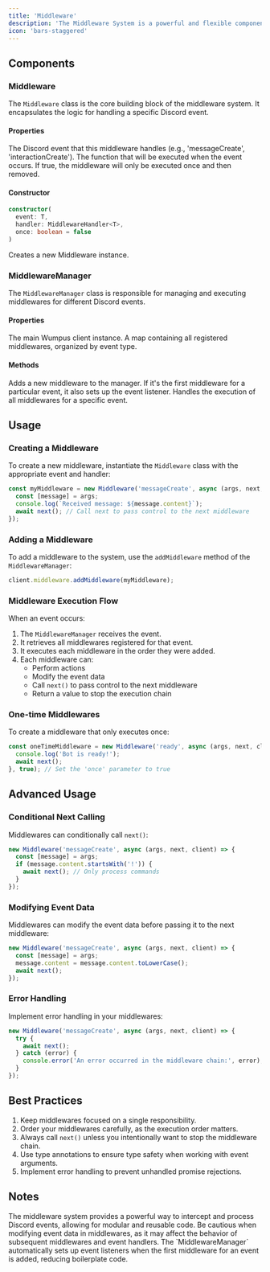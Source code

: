 ```yaml
---
title: 'Middleware'
description: 'The Middleware System is a powerful and flexible component of our Discord bot framework, allowing for the interception and processing of Discord events before they reach their final handlers. This system enables developers to add custom logic, perform checks, or modify data at various points in the event lifecycle.'
icon: 'bars-staggered'
---
```


## Components

### Middleware

The `Middleware` class is the core building block of the middleware system. It encapsulates the logic for handling a specific Discord event.

#### Properties

<ResponseField name="event" type="keyof ClientEvents" required>
  The Discord event that this middleware handles (e.g., 'messageCreate', 'interactionCreate').
</ResponseField>

<ResponseField name="handler" type="MiddlewareHandler<T>" required>
  The function that will be executed when the event occurs.
</ResponseField>

<ResponseField name="once" type="boolean" default="false">
  If true, the middleware will only be executed once and then removed.
</ResponseField>

#### Constructor

```typescript
constructor(
  event: T,
  handler: MiddlewareHandler<T>,
  once: boolean = false
)
```

Creates a new Middleware instance.

### MiddlewareManager

The `MiddlewareManager` class is responsible for managing and executing middlewares for different Discord events.

#### Properties

<ResponseField name="client" type="Wumpus" required>
  The main Wumpus client instance.
</ResponseField>

<ResponseField name="middlewares" type="Map<keyof ClientEvents, Middleware<any>[]>" required>
  A map containing all registered middlewares, organized by event type.
</ResponseField>

#### Methods

<ResponseField name="addMiddleware" type="(middleware: Middleware<any>) => this">
  Adds a new middleware to the manager. If it's the first middleware for a particular event, it also sets up the event listener.
</ResponseField>

<ResponseField name="handleEvent" type="<T extends keyof ClientEvents>(event: T, ...args: ClientEvents[T]) => void">
  Handles the execution of all middlewares for a specific event.
</ResponseField>

## Usage

### Creating a Middleware

To create a new middleware, instantiate the `Middleware` class with the appropriate event and handler:

```typescript
const myMiddleware = new Middleware('messageCreate', async (args, next, client) => {
  const [message] = args;
  console.log(`Received message: ${message.content}`);
  await next(); // Call next to pass control to the next middleware
});
```

### Adding a Middleware

To add a middleware to the system, use the `addMiddleware` method of the `MiddlewareManager`:

```typescript
client.middleware.addMiddleware(myMiddleware);
```

### Middleware Execution Flow

When an event occurs:

1. The `MiddlewareManager` receives the event.
2. It retrieves all middlewares registered for that event.
3. It executes each middleware in the order they were added.
4. Each middleware can:
   - Perform actions
   - Modify the event data
   - Call `next()` to pass control to the next middleware
   - Return a value to stop the execution chain

### One-time Middlewares

To create a middleware that only executes once:

```typescript
const oneTimeMiddleware = new Middleware('ready', async (args, next, client) => {
  console.log('Bot is ready!');
  await next();
}, true); // Set the 'once' parameter to true
```

## Advanced Usage

### Conditional Next Calling

Middlewares can conditionally call `next()`:

```typescript
new Middleware('messageCreate', async (args, next, client) => {
  const [message] = args;
  if (message.content.startsWith('!')) {
    await next(); // Only process commands
  }
});
```

### Modifying Event Data

Middlewares can modify the event data before passing it to the next middleware:

```typescript
new Middleware('messageCreate', async (args, next, client) => {
  const [message] = args;
  message.content = message.content.toLowerCase();
  await next();
});
```

### Error Handling

Implement error handling in your middlewares:

```typescript
new Middleware('messageCreate', async (args, next, client) => {
  try {
    await next();
  } catch (error) {
    console.error('An error occurred in the middleware chain:', error);
  }
});
```

## Best Practices

1. Keep middlewares focused on a single responsibility.
2. Order your middlewares carefully, as the execution order matters.
3. Always call `next()` unless you intentionally want to stop the middleware chain.
4. Use type annotations to ensure type safety when working with event arguments.
5. Implement error handling to prevent unhandled promise rejections.

## Notes

<Note>
The middleware system provides a powerful way to intercept and process Discord events, allowing for modular and reusable code.
</Note>

<Warning>
Be cautious when modifying event data in middlewares, as it may affect the behavior of subsequent middlewares and event handlers.
</Warning>

<Info>
The `MiddlewareManager` automatically sets up event listeners when the first middleware for an event is added, reducing boilerplate code.
</Info>